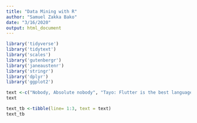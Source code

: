 ```yaml
---
title: "Data Mining with R"
author: "Samuel Zakka Bako"
date: "3/16/2020"
output: html_document
---
```


```r
library('tidyverse')
library('tidytext')
library('scales')
library('gutenbergr')
library('janeaustenr')
library('stringr')
library('dplyr')
library('ggplot2')
```

```r
text <-c("Nobody, Absolute nobody", "Tayo: Flutter is the best language in the world", "All is well")
text
```

```r
text_tb <-tibble(line= 1:3, text = text)
text_tb
```
